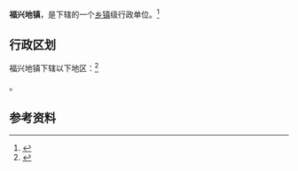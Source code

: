 {{中国乡级行政区|21/09/21/115/000}}

'''福兴地镇'''，是{{PRC admin/fullname|21/09/21/115/000|3}}下辖的一个[[乡镇|乡镇]]级行政单位。<ref>{{PRC admin/ref sgc|{{PRC admin/parent|21/09/21/115/000}}}}</ref>

== 行政区划 ==

福兴地镇下辖以下地区：<ref>{{PRC admin/ref sgc|21/09/21/115/000}}</ref>

{{PRC admin/children|21/09/21/115/000}}。

== 参考资料 ==

{{reflist}}

{{行政区划小作品}}
{{PRC admin/navcat|21/09/21/115/000}}